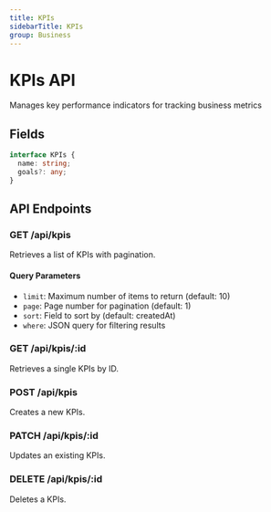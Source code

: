 ```yaml
---
title: KPIs
sidebarTitle: KPIs
group: Business
---
```



# KPIs API

Manages key performance indicators for tracking business metrics




## Fields

```typescript
interface KPIs {
  name: string;
  goals?: any;
}
```




## API Endpoints

### GET /api/kpis
Retrieves a list of KPIs with pagination.

#### Query Parameters
- `limit`: Maximum number of items to return (default: 10)
- `page`: Page number for pagination (default: 1)
- `sort`: Field to sort by (default: createdAt)
- `where`: JSON query for filtering results

### GET /api/kpis/:id
Retrieves a single KPIs by ID.

### POST /api/kpis
Creates a new KPIs.

### PATCH /api/kpis/:id
Updates an existing KPIs.

### DELETE /api/kpis/:id
Deletes a KPIs.


